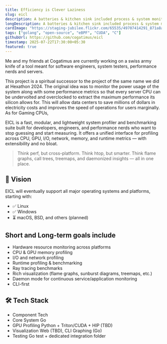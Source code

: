 ```yaml
---
title: Efficiency is Clever Laziness
slug: eicl
description: A batteries & kitchen sink included process & system monitor and benchmarking tool
longDescription: A batteries & kitchen sink included process & system monitor and benchmarking tool
cardImage: "https://staging-jubilee.flickr.com/65535/49707414291_871a8a081a_q.jpg"
tags: ["golang", "open-source", "eBPF", "CUDA", "C"]
githubUrl: https://github.com/cogatimus/eicl
timestamp: 2025-07-22T17:30:00+05:30
featured: true
---
```


Me and my friends at Cogatimus are currently working on a swiss army knife of a tool meant for software engineers, system testers, performance nerds and servers.

This project is a spiritual successor to the project of the same name we did at Hexathon 2024.
The original idea was to monitor the power usage of the system along with some performance metrics so that every server CPU can be undervolted and overclocked to extract the maximum performance its silicon allows for.
This will allow data centers to save millions of dollars in electricity costs and improves the speed of operations for users marginally.
As for Gaming CPUs,

EICL is a fast, modular, and lightweight system profiler and benchmarking suite built for developers, engineers, and performance nerds who want to stop guessing and start measuring. It offers a unified interface for profiling across CPU, GPU, I/O, network, memory, and runtime metrics — with extensibility and no bloat.

> Think perf, but cross-platform. Think htop, but smarter. Think flame graphs, call trees, treemaps, and daemonized insights — all in one place.

## 🚀 Vision

EICL will eventually support all major operating systems and platforms, starting with:

- ✅ Linux
- ✅ Windows
- ⏳ macOS, BSD, and others (planned)

## Short and Long-term goals include

- Hardware resource monitoring across platforms
- CPU & GPU memory profiling
- I/O and network profiling
- Runtime profiling & benchmarking
- Ray tracing benchmarks
- Rich visualization (flame graphs, sunburst diagrams, treemaps, etc.)
- Daemon mode for continuous service/application monitoring
- CLI-first

## 🛠️ Tech Stack

- Component Tech
- Core System Go
- GPU Profiling Python + Triton/CUDA + HIP (TBD)
- Visualization Web (TBD), CLI Graphing (Go)
- Testing Go test + dedicated integration folder
